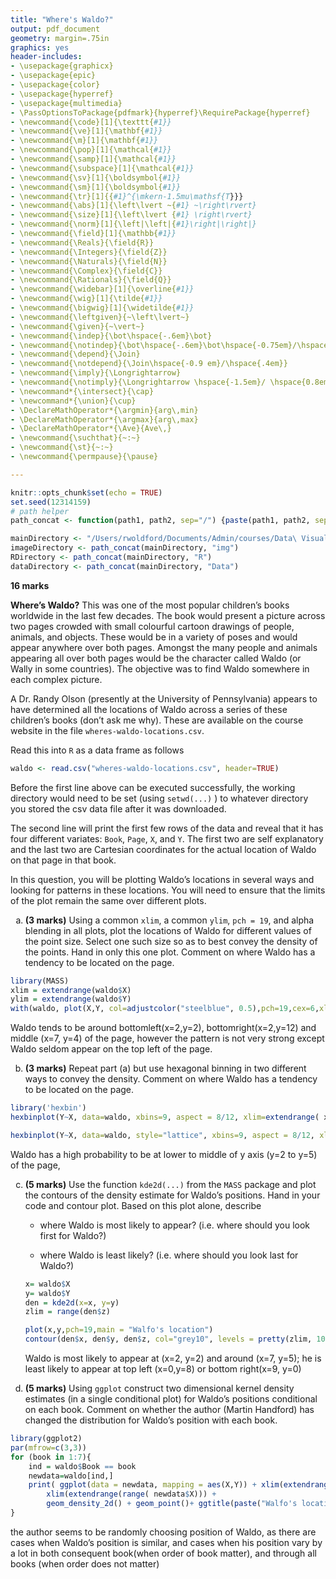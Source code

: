 ```yaml
---
title: "Where's Waldo?"
output: pdf_document
geometry: margin=.75in
graphics: yes
header-includes:
- \usepackage{graphicx}
- \usepackage{epic}
- \usepackage{color}
- \usepackage{hyperref}
- \usepackage{multimedia}
- \PassOptionsToPackage{pdfmark}{hyperref}\RequirePackage{hyperref}
- \newcommand{\code}[1]{\texttt{#1}}
- \newcommand{\ve}[1]{\mathbf{#1}}
- \newcommand{\m}[1]{\mathbf{#1}}
- \newcommand{\pop}[1]{\mathcal{#1}}
- \newcommand{\samp}[1]{\mathcal{#1}}
- \newcommand{\subspace}[1]{\mathcal{#1}}
- \newcommand{\sv}[1]{\boldsymbol{#1}}
- \newcommand{\sm}[1]{\boldsymbol{#1}}
- \newcommand{\tr}[1]{{#1}^{\mkern-1.5mu\mathsf{T}}}
- \newcommand{\abs}[1]{\left\lvert ~{#1} ~\right\rvert}
- \newcommand{\size}[1]{\left\lvert {#1} \right\rvert}
- \newcommand{\norm}[1]{\left|\left|{#1}\right|\right|}
- \newcommand{\field}[1]{\mathbb{#1}}
- \newcommand{\Reals}{\field{R}}
- \newcommand{\Integers}{\field{Z}}
- \newcommand{\Naturals}{\field{N}}
- \newcommand{\Complex}{\field{C}}
- \newcommand{\Rationals}{\field{Q}}
- \newcommand{\widebar}[1]{\overline{#1}}
- \newcommand{\wig}[1]{\tilde{#1}}
- \newcommand{\bigwig}[1]{\widetilde{#1}}
- \newcommand{\leftgiven}{~\left\lvert~}
- \newcommand{\given}{~\vert~}
- \newcommand{\indep}{\bot\hspace{-.6em}\bot}
- \newcommand{\notindep}{\bot\hspace{-.6em}\bot\hspace{-0.75em}/\hspace{.4em}}
- \newcommand{\depend}{\Join}
- \newcommand{\notdepend}{\Join\hspace{-0.9 em}/\hspace{.4em}}
- \newcommand{\imply}{\Longrightarrow}
- \newcommand{\notimply}{\Longrightarrow \hspace{-1.5em}/ \hspace{0.8em}}
- \newcommand*{\intersect}{\cap}
- \newcommand*{\union}{\cup}
- \DeclareMathOperator*{\argmin}{arg\,min}
- \DeclareMathOperator*{\argmax}{arg\,max}
- \DeclareMathOperator*{\Ave}{Ave\,}
- \newcommand{\suchthat}{~:~}
- \newcommand{\st}{~:~} 
- \newcommand{\permpause}{\pause}

---
```


```r
knitr::opts_chunk$set(echo = TRUE)
set.seed(12314159)
# path helper
path_concat <- function(path1, path2, sep="/") {paste(path1, path2, sep = sep)}

mainDirectory <- "/Users/rwoldford/Documents/Admin/courses/Data\ Visualization/Assignments/Winter19/Assignment\ 5"
imageDirectory <- path_concat(mainDirectory, "img")
RDirectory <- path_concat(mainDirectory, "R")
dataDirectory <- path_concat(mainDirectory, "Data")
```

**16 marks**

**Where's Waldo?**  This was one of the most popular children's books worldwide in the last few decades.  The book would present a picture across two pages crowded with small  colourful cartoon drawings of people,  animals, and objects. These would be in a variety of poses and would appear anywhere over both pages.  Amongst the many people and animals appearing  all over both pages would be the character called Waldo (or Wally in some countries).  The objective was to find Waldo somewhere in each complex picture.

A Dr. Randy Olson (presently at the University of Pennsylvania) appears to have determined all the locations of Waldo across a series of these children's books (don't ask me why).  These are available on the course website in the file `wheres-waldo-locations.csv`.

Read this into `R` as a data frame as follows
```r
waldo <- read.csv("wheres-waldo-locations.csv", header=TRUE)
```

Before the first line above can be executed successfully,  the working directory would need to be set (using  `setwd(...)` ) to whatever directory you stored the csv data file after it was downloaded.

The second line will print the first  few rows of the data and reveal that it has four different variates: `Book`, `Page`, `X`, and `Y`.  The first two are self explanatory and the last two are Cartesian coordinates for the actual location of Waldo on that page in that book.

In this question, you will be plotting Waldo's locations in several ways and looking for patterns in these locations.  You will need to ensure that the limits of the plot remain the same over different plots. 

a. **(3 marks)**  Using a common `xlim`, a common `ylim`, `pch = 19`, and alpha blending in all plots, plot the locations of Waldo for different values of the point size.  Select one such size so as to best convey the density of the points.  Hand in only this one plot.  Comment on where Waldo has a tendency to be located on the page.
```r
library(MASS)
xlim = extendrange(waldo$X)
ylim = extendrange(waldo$Y)
with(waldo, plot(X,Y, col=adjustcolor("steelblue", 0.5),pch=19,cex=6,xlim=xlim, ylim=ylim ,main = "Walfo's location"))
```
Waldo tends to be around bottomleft(x=2,y=2), bottomright(x=2,y=12) and middle (x=7, y=4) of the page, however the pattern is not very strong except Waldo seldom appear on the top left of the page.

    
b. **(3 marks)** Repeat part (a) but use hexagonal binning in two different ways to convey the density.  Comment on where Waldo has a tendency to be located on the page.

```r
library('hexbin')
hexbinplot(Y~X, data=waldo, xbins=9, aspect = 8/12, xlim=extendrange( xlim,f=0.1), ylim=extendrange( ylim,f=0.1) ,main = "Walfo's location")

hexbinplot(Y~X, data=waldo, style="lattice", xbins=9, aspect = 8/12, xlim=extendrange( xlim,f=0.1), ylim=extendrange( ylim,f=0.1)  ,main = "Walfo's location")

```
Waldo has a high probability to be at lower to middle of y axis (y=2 to y=5) of the page, 
    
c. **(5 marks)** Use the function `kde2d(...)` from the `MASS` package and plot the contours of the density estimate for Waldo's positions.  Hand in your code and contour plot.  Based on this plot alone, describe
    
    - where Waldo is most likely to appear? (i.e. where should you look first for Waldo?)
        
    - where Waldo is least likely?  (i.e. where should you look last for Waldo?)
    
    ```R
    x= waldo$X
    y= waldo$Y
    den = kde2d(x=x, y=y)
    zlim = range(den$z)
    
    plot(x,y,pch=19,main = "Walfo's location")
    contour(den$x, den$y, den$z, col="grey10", levels = pretty(zlim, 10), lwd=1, add=TRUE)
    ```
    Waldo is most likely to appear at (x=2, y=2) and around (x=7, y=5);
    he is least likely to appear at top left (x=0,y=8) or bottom right(x=9, y=0)
        
d. **(5 marks)** Using `ggplot` construct two dimensional kernel density estimates (in a single conditional plot) for Waldo's positions conditional on each book.  Comment on whether the author (Martin Handford) has changed the distribution for Waldo's position with each book.
```r
library(ggplot2)
par(mfrow=c(3,3))
for (book in 1:7){
    ind = waldo$Book == book
    newdata=waldo[ind,]
    print( ggplot(data = newdata, mapping = aes(X,Y)) + xlim(extendrange(range( newdata$X)))+
        xlim(extendrange(range( newdata$X))) +
        geom_density_2d() + geom_point()+ ggtitle(paste("Walfo's location in book", book))) 
}   
```
the author seems to be randomly choosing position of Waldo, as there are cases when Waldo's position is similar, and cases when his position vary by a lot in both consequent book(when order of book matter), and through all books (when order does not matter)










